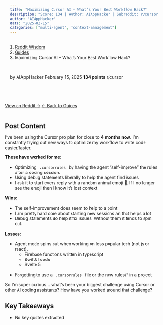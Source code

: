 ```yaml
---
title: "Maximizing Cursor AI – What’s Your Best Workflow Hack?"
description: "Score: 134 | Author: AIAppHacker | Subreddit: r/cursor"
author: "AIAppHacker"
date: "2025-02-15"
categories: ["multi-agent", "context-management"]
---
```


<nav aria-label="breadcrumb">
  <ol class="breadcrumb">
    <li class="breadcrumb-item"><a href="../../../index.html">Reddit Wisdom</a></li>
    <li class="breadcrumb-item"><a href="../../index.html">Guides</a></li>
    <li class="breadcrumb-item active" aria-current="page">Maximizing Cursor AI – What’s Your Best Workflow Hack?</li>
  </ol>
</nav>

<div class="post-meta">
  <span class="author">by AIAppHacker</span>
  <span class="date">February 15, 2025</span>
  <span class="score">134 points</span>
  <span class="subreddit">r/cursor</span>
</div>

<div class="post-actions">
  <a href="https://reddit.com/r/cursor/comments/1ipqiyg/maximizing_cursor_ai_whats_your_best_workflow_hack/" target="_blank" class="btn btn-primary">View on Reddit →</a>
  <a href="../../" class="btn btn-outline-secondary">← Back to Guides</a>
</div>

## Post Content

I’ve been using the Cursor pro plan for close to **4 months now**. I’m constantly trying out new ways to optimize my workflow to write code easier/faster.

**These have worked for me:**

- Optimizing `.cursorrules` by having the agent "self-improve" the rules after a coding session.
- Using debug statements liberally to help the agent find issues
- I ask it to start every reply with a random animal emoji 🦊. If I no longer see the emoji then I know it’s lost context

**Wins:**

- The self-improvement does seem to help to a point
- I am pretty hard core about starting new sessions an that helps a lot
- Debug statements do help it fix issues. Without them it tends to spin out.

**Losses:**

- Agent mode spins out when working on less popular tech (not js or react).
   * Firebase functions written in typescript
   * SwiftUI code
   * Svelte 5
- Forgetting to use a `.cursorrules` file or the new rules/\* in a project

So I’m super curious… what’s been your biggest challenge using Cursor or other AI coding assistants? How have you worked around that challenge?

## Key Takeaways

- No key quotes extracted

<style>
.post-meta {
  display: flex;
  gap: 1.5rem;
  flex-wrap: wrap;
  margin: 1rem 0 2rem 0;
  padding: 1rem;
  background: var(--bs-light);
  border-radius: 0.5rem;
  font-size: 0.9rem;
}

.post-meta span {
  color: var(--bs-secondary);
}

.post-meta .score {
  color: var(--bs-success);
  font-weight: bold;
}

.post-actions {
  display: flex;
  gap: 1rem;
  margin: 2rem 0;
}

.post-content {
  line-height: 1.8;
  font-size: 1.1rem;
}

h2, h3, h4 {
  margin-top: 2rem;
  margin-bottom: 1rem;
}

ul, ol {
  margin: 1rem 0;
  padding-left: 2rem;
}

blockquote {
  border-left: 4px solid var(--bs-primary);
  padding-left: 1rem;
  margin: 1.5rem 0;
  font-style: italic;
}

code {
  background: var(--bs-light);
  padding: 0.2rem 0.4rem;
  border-radius: 0.25rem;
}

pre {
  background: var(--bs-light);
  padding: 1rem;
  border-radius: 0.5rem;
  overflow-x: auto;
}
</style>